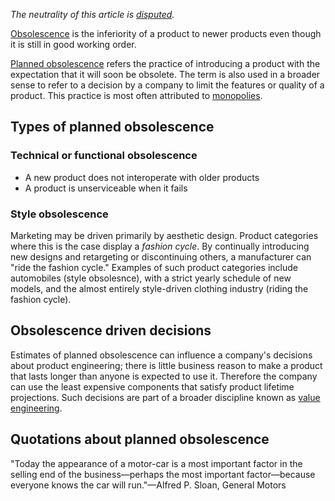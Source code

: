 ''The neutrality of this article is [[Wikipedia:NPOV dispute|disputed]].''

[[Obsolescence]] is the inferiority of a product to newer products even though it is still in good working order.

[[Planned obsolescence]] refers the practice of introducing a product with the expectation that it will soon be obsolete. The term is also used in a broader sense to refer to a decision by a company to limit the features or quality of a product. This practice is most often attributed to [[monopoly|monopolies]].

==Types of planned obsolescence==

===Technical or functional obsolescence===
*A new product does not interoperate with older products
*A product is unserviceable when it fails

===Style obsolescence===
Marketing may be driven primarily by aesthetic design. Product categories where this is the case display a ''fashion cycle''. By continually introducing new designs and retargeting or discontinuing others, a manufacturer can "ride the fashion cycle." Examples of such product categories include automobiles (style obsolesnce), with a strict yearly schedule of new models, and the almost entirely style-driven clothing industry (riding the fashion cycle).

==Obsolescence driven decisions==
Estimates of planned obsolescence can influence a company's decisions about product engineering; there is little business reason to make a product that lasts longer than anyone is expected to use it. Therefore the company can use the least expensive components that satisfy product lifetime projections. Such decisions are part of a broader discipline known as [[value engineering]].

==Quotations about planned obsolescence==

"Today the appearance of a motor-car is a most important factor in the selling end of the business&mdash;perhaps the most important factor&mdash;because everyone knows the car will run."&mdash;Alfred P. Sloan, General Motors